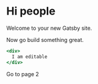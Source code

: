 
# Hi people

Welcome to your new Gatsby site.

Now go build something great.

```jsx
<div>
  I am editable
</div>

```

<Link to="/page-2/">Go to page 2</Link>
